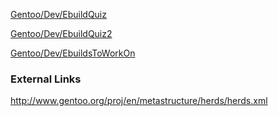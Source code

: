 [[Gentoo/Dev/EbuildQuiz]]

[[Gentoo/Dev/EbuildQuiz2]]


[[Gentoo/Dev/EbuildsToWorkOn]]


===External Links===
[http://www.gentoo.org/proj/en/metastructure/herds/herds.xml http://www.gentoo.org/proj/en/metastructure/herds/herds.xml]
